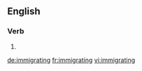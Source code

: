 ==English==

===Verb===
{{head|en}}

# {{present participle of|immigrate}}

[[de:immigrating]]
[[fr:immigrating]]
[[vi:immigrating]]